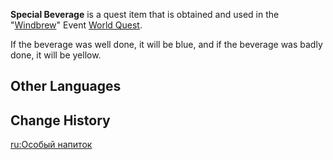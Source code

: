 {{Item Infobox
|id           = 100782
|image        = <gallery>
Item Special Beverage (Good).png|Good
Item Special Beverage (Bad).png|Bad
</gallery>
|type         = Quest Items
|description  = A special beverage that has just been brewed. Who knows how it will taste...
|source1      = "Made" during world quest [[Windbrew]]
}}
'''Special Beverage''' is a quest item that is obtained and used in the "[[Windbrew]]" Event [[World Quest]].

If the beverage was well done, it will be blue, and if the beverage was badly done, it will be yellow.

==Other Languages==
{{Other Languages
|default_hidden = 1
|en      = Special Beverage
|zhs     = 特制饮品
|zhs_rm  = Tèzhì Yǐnpǐn
|zht     = 特製飲品
|zht_rm  = Tèzhì Yǐnpǐn
|ja      = 特製ドリンク
|ja_rm   = Tokusei Dorinku
|ko      = 특제 음료
|ko_rm   = Teukje Eumryo
|es      = Bebida especial
|fr      = Boisson spéciale
|ru      = Особый напиток
|th      = เครื่องดื่มพิเศษ
|th_rm   = Khrueang Duem Phiset
|vi      = Đồ Uống Đặc Chế
|de      = Spezialgetränk
|id      = Minuman Spesial
|pt      = Bebida Especial
|tr      = Özel İçecek
|it      = Bevanda speciale
}}

==Change History==
{{Change History|1.4}}

[[ru:Особый напиток]]